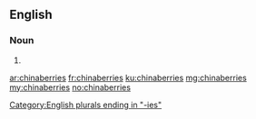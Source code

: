 ==English==

===Noun===
{{head|en}}

# {{plural of|chinaberry}}

[[Category:English plurals ending in "-ies"]]

[[ar:chinaberries]]
[[fr:chinaberries]]
[[ku:chinaberries]]
[[mg:chinaberries]]
[[my:chinaberries]]
[[no:chinaberries]]